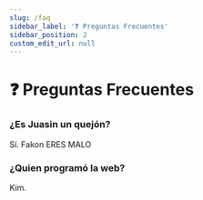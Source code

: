 ```yaml
---
slug: /faq
sidebar_label: '❓ Preguntas Frecuentes'
sidebar_position: 2
custom_edit_url: null
---
```


# ❓ Preguntas Frecuentes

### ¿Es Juasin un quejón?

Sí. Fakon ERES MALO

### ¿Quien programó la web?

Kim.

